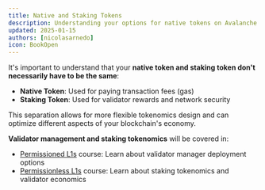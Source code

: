 ```yaml
---
title: Native and Staking Tokens
description: Understanding your options for native tokens on Avalanche L1s
updated: 2025-01-15
authors: [nicolasarnedo]
icon: BookOpen
---
```


It's important to understand that your **native token and staking token don't necessarily have to be the same**:

- **Native Token**: Used for paying transaction fees (gas)
- **Staking Token**: Used for validator rewards and network security

This separation allows for more flexible tokenomics design and can optimize different aspects of your blockchain's economy.

**Validator management and staking tokenomics** will be covered in:
- [Permissioned L1s](/academy/permissioned-l1s) course: Learn about validator manager deployment options
- [Permissionless L1s](/academy/permissionless-l1s) course: Learn about staking tokenomics and validator economics